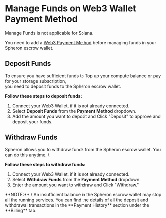 
# Manage Funds on Web3 Wallet Payment Method

<Callout type="warning">
  Manage Funds is not applicable for Solana.
</Callout>

You need to add a [Web3 Payment Method](/billing/payment-method/) before managing funds in your Spheron escrow wallet.

## Deposit Funds

To ensure you have sufficient funds to Top up your compute balance or pay for your storage subscription, \
you need to deposit funds to the Spheron escrow wallet.

**Follow these steps to deposit funds:**
1. Connect your Web3 Wallet, if it is not already connected.
2. Select **Deposit Funds** from the **Payment Method** dropdown.
3. Add the amount you want to deposit and Click "Deposit" to approve and deposit your funds.

## Withdraw Funds

Spheron allows you to withdraw funds from the Spheron escrow wallet. You can do this anytime. \

**Follow these steps to withdraw funds:**

1. Connect your Web3 Wallet, if it is not already connected.
2. Select **Withdraw Funds** from the **Payment Method** dropdown.
3. Enter the amount you want to withdraw and Click "Withdraw."

<Callout type="info">
  **NOTE:** \
  An insufficient balance in the Spheron escrow wallet may stop all
  the running services. You can find the details of all the deposit and
  withdrawal transactions in the **Payment History** section under the **Billing** tab.
</Callout>

<Navigation name="Manage Funds" />
